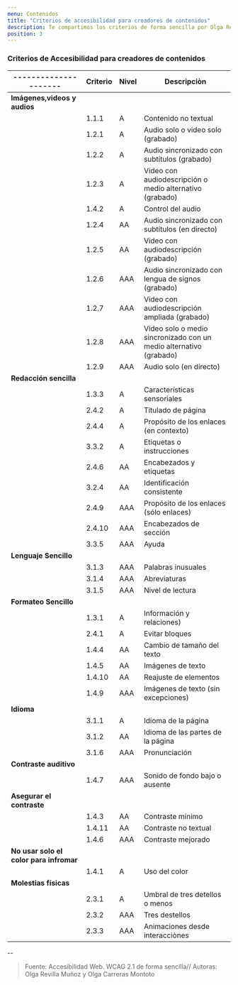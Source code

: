 ```yaml
---
menu: Contenidos
title: "Criterios de accesibilidad para creadores de contenidos"
description: Te compartimos los criterios de forma sencilla por Olga Revilla y Olga.
position: 3
---
```


### Criterios de Accesibilidad para creadores de contenidos

| ---------------------     | Criterio | Nivel | Descripciòn                                                        |
| ------------     | ----------------------- | ------------------ | --------------------------------------          |
| **Imágenes,videos y audios** |                                                                                    |
|                           | 1.1.1    |  A    |  Contenido no textual                                              |
|                           | 1.2.1    |  A    |  Audio solo o video solo (grabado)                                 |
|                           | 1.2.2    |  A    |  Audio sincronizado con subtítulos (grabado)                       |
|                           | 1.2.3    |  A    |  Video con audiodescripción o medio alternativo (grabado)          |
|                           | 1.4.2    |  A    |  Control del audio                                                 |
|                           | 1.2.4    |  AA   |  Audio sincronizado con subtítulos (en directo)                    |
|                           | 1.2.5    |  AA   |  Video con audiodescripción (grabado)                              |
|                           | 1.2.6    |  AAA  |  Audio sincronizado con lengua de signos (grabado)                 |
|                           | 1.2.7    |  AAA  |  Video con audiodescripción ampliada (grabado)                     |
|                           | 1.2.8    |  AAA  |  Video solo o medio sincronizado con un medio alternativo (grabado)|
|                           | 1.2.9    |  AAA  |  Audio solo (en directo)                                           |
| **Redacción sencilla**     |                                                                                      |
|                           | 1.3.3    |   A   |  Características sensoriales                                       |
|                           | 2.4.2    |   A   |  Titulado de página                                                |
|                           | 2.4.4    |   A   |  Propósito de los enlaces (en contexto)                            |
|                           | 3.3.2    |   A   |  Etiquetas o instrucciones                                         |
|                           | 2.4.6    |   AA   |  Encabezados y etiquetas                                          |
|                           | 3.2.4    |   AA   |  Identificación consistente                                       |
|                           | 2.4.9    |   AAA  |  Propósito de los enlaces (sólo enlaces)                          |
|                           | 2.4.10   |   AAA  |  Encabezados de sección                                           |
|                           | 3.3.5    |   AAA  |  Ayuda                                                            |
|**Lenguaje Sencillo**   |                                                                                          |
|                           | 3.1.3    |  AAA  |  Palabras inusuales                                                |
|                           | 3.1.4    |  AAA  |  Abreviaturas                                                      |
|                           | 3.1.5    |  AAA  |  Nivel de lectura                                                  |
| **Formateo Sencillo**      |                                                                                      |  
|                           | 1.3.1    |  A    |  Información y relaciones)                                         |
|                           | 2.4.1    |  A    |  Evitar bloques                                                    |
|                           | 1.4.4    |  AA   |  Cambio de tamaño del texto                                        |
|                           | 1.4.5    |  AA   |  Imágenes de texto                                                 |
|                           | 1.4.10   |  AA   |  Reajuste de elementos                                             |
|                           | 1.4.9    |  AAA  |  Imágenes de texto (sin excepciones)                               |
| **Idioma**    |                                                                                                   |
|                           | 3.1.1    |  A    |  Idioma de la página                                               |
|                           | 3.1.2    |  AA   |  Idioma de las partes de la página                                 |
|                           | 3.1.6    |  AAA  |  Pronunciación                                                     |
| **Contraste auditivo**           |                                                                                |
|                           | 1.4.7    |  AAA  |  Sonido de fondo bajo o ausente                                    |
|  **Asegurar el contraste**        |                                                                               |
|                           | 1.4.3    |  AA  |  Contraste mínimo                                                   |
|                           | 1.4.11   |  AA  |  Contraste no textual                                               |
|                           | 1.4.6   |  AAA  |  Contraste mejorado                                                 |
| **No usar solo el color para infromar**                                                                           |
|                           | 1.4.1    |  A   |  Uso del color                                                      |
| **Molestias físicas**          |                                                                                  |
|                           | 2.3.1    |  A    |  Umbral de tres detellos o menos                                   |
|                           | 2.3.2    |  AAA  |  Tres destellos                                                    |
|                           | 2.3.3    |  AAA  |  Animaciones desde interacciònes                                   |
    








--

> Fuente: Accesibilidad Web. WCAG 2.1 de forma sencilla// 
Autoras: Olga Revilla Muñoz y Olga Carreras Montoto
